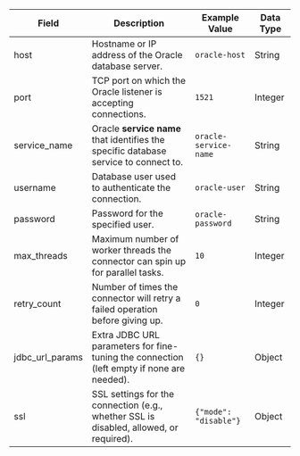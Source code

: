 | Field             | Description                                                                               | Example Value         | Data Type |
| ----------------- | ----------------------------------------------------------------------------------------- | --------------------- | --------- |
| host              | Hostname or IP address of the Oracle database server.                                     | `oracle-host`         | String    |
| port              | TCP port on which the Oracle listener is accepting connections.                           | `1521`                | Integer   |
| service_name      | Oracle **service name** that identifies the specific database service to connect to.      | `oracle-service-name` | String    |
| username          | Database user used to authenticate the connection.                                        | `oracle-user`         | String    |
| password          | Password for the specified user.                                                          | `oracle-password`     | String    |
| max_threads       | Maximum number of worker threads the connector can spin up for parallel tasks.            | `10`                  | Integer   |
| retry_count       | Number of times the connector will retry a failed operation before giving up.             | `0`                   | Integer   |
| jdbc_url_params   | Extra JDBC URL parameters for fine-tuning the connection (left empty if none are needed). | `{}`                  | Object    |
| ssl               | SSL settings for the connection (e.g., whether SSL is disabled, allowed, or required).    | `{"mode": "disable"}` | Object    |
